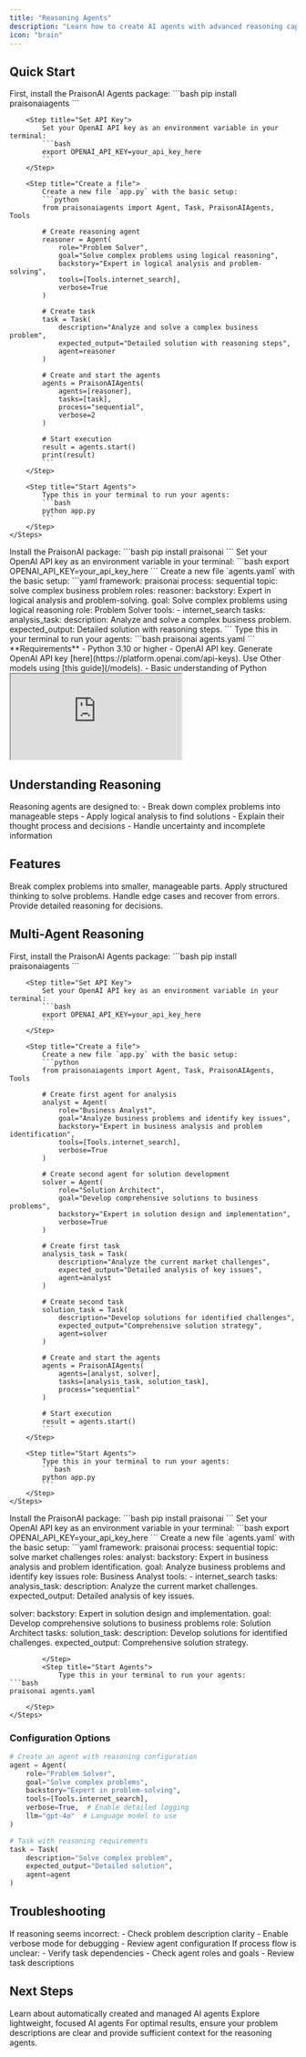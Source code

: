 ```yaml
---
title: "Reasoning Agents"
description: "Learn how to create AI agents with advanced reasoning capabilities for complex problem-solving."
icon: "brain"
---
```


## Quick Start

<Tabs>
  <Tab title="Code">
    <Steps>
        <Step title="Install Package">
            First, install the PraisonAI Agents package:
            ```bash
            pip install praisonaiagents
            ```
        </Step>

        <Step title="Set API Key">
            Set your OpenAI API key as an environment variable in your terminal:
            ```bash
            export OPENAI_API_KEY=your_api_key_here
            ```
        </Step>

        <Step title="Create a file">
            Create a new file `app.py` with the basic setup:
            ```python
            from praisonaiagents import Agent, Task, PraisonAIAgents, Tools

            # Create reasoning agent
            reasoner = Agent(
                role="Problem Solver",
                goal="Solve complex problems using logical reasoning",
                backstory="Expert in logical analysis and problem-solving",
                tools=[Tools.internet_search],
                verbose=True
            )

            # Create task
            task = Task(
                description="Analyze and solve a complex business problem",
                expected_output="Detailed solution with reasoning steps",
                agent=reasoner
            )

            # Create and start the agents
            agents = PraisonAIAgents(
                agents=[reasoner],
                tasks=[task],
                process="sequential",
                verbose=2
            )

            # Start execution
            result = agents.start()
            print(result)
            ```
        </Step>

        <Step title="Start Agents">
            Type this in your terminal to run your agents:
            ```bash
            python app.py
            ```
        </Step>
    </Steps>
  </Tab>
  <Tab title="No Code">
    <Steps>
        <Step title="Install Package">
            Install the PraisonAI package:
            ```bash
            pip install praisonai
            ```
        </Step>
        <Step title="Set API Key">
            Set your OpenAI API key as an environment variable in your terminal:
            ```bash
            export OPENAI_API_KEY=your_api_key_here
            ```
        </Step>
        <Step title="Create a file">
            Create a new file `agents.yaml` with the basic setup:
```yaml
framework: praisonai
process: sequential
topic: solve complex business problem
roles:
  reasoner:
    backstory: Expert in logical analysis and problem-solving.
    goal: Solve complex problems using logical reasoning
    role: Problem Solver
    tools:
      - internet_search
    tasks:
      analysis_task:
        description: Analyze and solve a complex business problem.
        expected_output: Detailed solution with reasoning steps.
```
        </Step>
        <Step title="Start Agents">
            Type this in your terminal to run your agents:
```bash
praisonai agents.yaml
```
        </Step>
    </Steps>
  </Tab>
</Tabs>

<Note>
  **Requirements**
  - Python 3.10 or higher
  - OpenAI API key. Generate OpenAI API key [here](https://platform.openai.com/api-keys). Use Other models using [this guide](/models).   
  - Basic understanding of Python
</Note>

<div className="relative w-full aspect-video">
  <iframe
    className="absolute top-0 left-0 w-full h-full"
    src="https://www.youtube.com/embed/KNDVWGN3TpM"
    title="YouTube video player"
    allow="accelerometer; autoplay; clipboard-write; encrypted-media; gyroscope; picture-in-picture"
    allowFullScreen
  ></iframe>
</div>

## Understanding Reasoning

<Card title="What is Reasoning?" icon="question">
  Reasoning agents are designed to:
  - Break down complex problems into manageable steps
  - Apply logical analysis to find solutions
  - Explain their thought process and decisions
  - Handle uncertainty and incomplete information
</Card>

## Features

<CardGroup cols={2}>
  <Card title="Problem Decomposition" icon="puzzle-piece">
    Break complex problems into smaller, manageable parts.
  </Card>
  <Card title="Logical Analysis" icon="brain">
    Apply structured thinking to solve problems.
  </Card>
  <Card title="Error Recovery" icon="shield-check">
    Handle edge cases and recover from errors.
  </Card>
  <Card title="Explanation" icon="comment">
    Provide detailed reasoning for decisions.
  </Card>
</CardGroup>

## Multi-Agent Reasoning

<Tabs>
  <Tab title="Code">
    <Steps>
        <Step title="Install Package">
            First, install the PraisonAI Agents package:
            ```bash
            pip install praisonaiagents
            ```
        </Step>

        <Step title="Set API Key">
            Set your OpenAI API key as an environment variable in your terminal:
            ```bash
            export OPENAI_API_KEY=your_api_key_here
            ```
        </Step>

        <Step title="Create a file">
            Create a new file `app.py` with the basic setup:
            ```python
            from praisonaiagents import Agent, Task, PraisonAIAgents, Tools

            # Create first agent for analysis
            analyst = Agent(
                role="Business Analyst",
                goal="Analyze business problems and identify key issues",
                backstory="Expert in business analysis and problem identification",
                tools=[Tools.internet_search],
                verbose=True
            )

            # Create second agent for solution development
            solver = Agent(
                role="Solution Architect",
                goal="Develop comprehensive solutions to business problems",
                backstory="Expert in solution design and implementation",
                verbose=True
            )

            # Create first task
            analysis_task = Task(
                description="Analyze the current market challenges",
                expected_output="Detailed analysis of key issues",
                agent=analyst
            )

            # Create second task
            solution_task = Task(
                description="Develop solutions for identified challenges",
                expected_output="Comprehensive solution strategy",
                agent=solver
            )

            # Create and start the agents
            agents = PraisonAIAgents(
                agents=[analyst, solver],
                tasks=[analysis_task, solution_task],
                process="sequential"
            )

            # Start execution
            result = agents.start()
            ```
        </Step>

        <Step title="Start Agents">
            Type this in your terminal to run your agents:
            ```bash
            python app.py
            ```
        </Step>
    </Steps>
  </Tab>
  <Tab title="No Code">
    <Steps>
        <Step title="Install Package">
            Install the PraisonAI package:
            ```bash
            pip install praisonai
            ```
        </Step>
        <Step title="Set API Key">
            Set your OpenAI API key as an environment variable in your terminal:
            ```bash
            export OPENAI_API_KEY=your_api_key_here
            ```
        </Step>
        <Step title="Create a file">
            Create a new file `agents.yaml` with the basic setup:
```yaml
framework: praisonai
process: sequential
topic: solve market challenges
roles:
  analyst:
    backstory: Expert in business analysis and problem identification.
    goal: Analyze business problems and identify key issues
    role: Business Analyst
    tools:
      - internet_search
    tasks:
      analysis_task:
        description: Analyze the current market challenges.
        expected_output: Detailed analysis of key issues.

  solver:
    backstory: Expert in solution design and implementation.
    goal: Develop comprehensive solutions to business problems
    role: Solution Architect
    tasks:
      solution_task:
        description: Develop solutions for identified challenges.
        expected_output: Comprehensive solution strategy.
```
        </Step>
        <Step title="Start Agents">
            Type this in your terminal to run your agents:
```bash
praisonai agents.yaml
```
        </Step>
    </Steps>
  </Tab>
</Tabs>

### Configuration Options

```python
# Create an agent with reasoning configuration
agent = Agent(
    role="Problem Solver",
    goal="Solve complex problems",
    backstory="Expert in problem-solving",
    tools=[Tools.internet_search],
    verbose=True,  # Enable detailed logging
    llm="gpt-4o"  # Language model to use
)

# Task with reasoning requirements
task = Task(
    description="Solve complex problem",
    expected_output="Detailed solution",
    agent=agent
)
```

## Troubleshooting

<CardGroup cols={2}>
  <Card title="Reasoning Errors" icon="triangle-exclamation">
    If reasoning seems incorrect:
    - Check problem description clarity
    - Enable verbose mode for debugging
    - Review agent configuration
  </Card>

  <Card title="Process Flow" icon="code">
    If process flow is unclear:
    - Verify task dependencies
    - Check agent roles and goals
    - Review task descriptions
  </Card>
</CardGroup>

## Next Steps

<CardGroup cols={2}>
  <Card title="AutoAgents" icon="robot" href="./autoagents">
    Learn about automatically created and managed AI agents
  </Card>
  <Card title="Mini Agents" icon="microchip" href="./mini">
    Explore lightweight, focused AI agents
  </Card>
</CardGroup>

<Note>
  For optimal results, ensure your problem descriptions are clear and provide sufficient context for the reasoning agents.
</Note>
